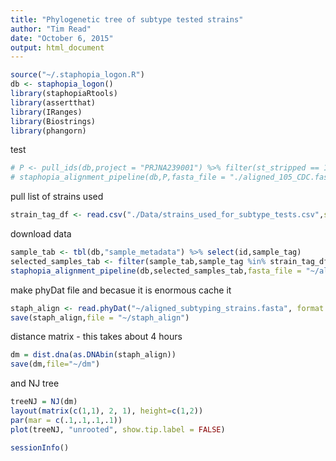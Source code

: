 ```yaml
---
title: "Phylogenetic tree of subtype tested strains"
author: "Tim Read"
date: "October 6, 2015"
output: html_document
---
```


```r
source("~/.staphopia_logon.R")
db <- staphopia_logon()
library(staphopiaRtools) 
library(assertthat)
library(IRanges)
library(Biostrings)
library(phangorn)
```
test
```r
# P <- pull_ids(db,project = "PRJNA239001") %>% filter(st_stripped == 105)
# staphopia_alignment_pipeline(db,P,fasta_file = "./aligned_105_CDC.fasta", ref = "N315")
```


pull list of strains used
```r
strain_tag_df <- read.csv("./Data/strains_used_for_subtype_tests.csv",stringsAsFactors = FALSE, header = TRUE, col.names = c("tags","st"))
```
download data

```r
sample_tab <- tbl(db,"sample_metadata") %>% select(id,sample_tag)
selected_samples_tab <- filter(sample_tab,sample_tag %in% strain_tag_df$tags)
staphopia_alignment_pipeline(db,selected_samples_tab,fasta_file = "~/aligned_subtyping_strains.fasta", ref = "N315") #store locally b/c of file size
```

make phyDat file and becasue it is enormous cache it

```r
staph_align <- read.phyDat("~/aligned_subtyping_strains.fasta", format = "fasta", type = "DNA")
save(staph_align,file = "~/staph_align")
```

distance matrix - this takes about 4 hours
```r
dm = dist.dna(as.DNAbin(staph_align))
save(dm,file="~/dm")
```
and NJ tree

```r
treeNJ = NJ(dm)
layout(matrix(c(1,1), 2, 1), height=c(1,2))
par(mar = c(.1,.1,.1,.1))
plot(treeNJ, "unrooted", show.tip.label = FALSE)
```
```r
sessionInfo()
```

